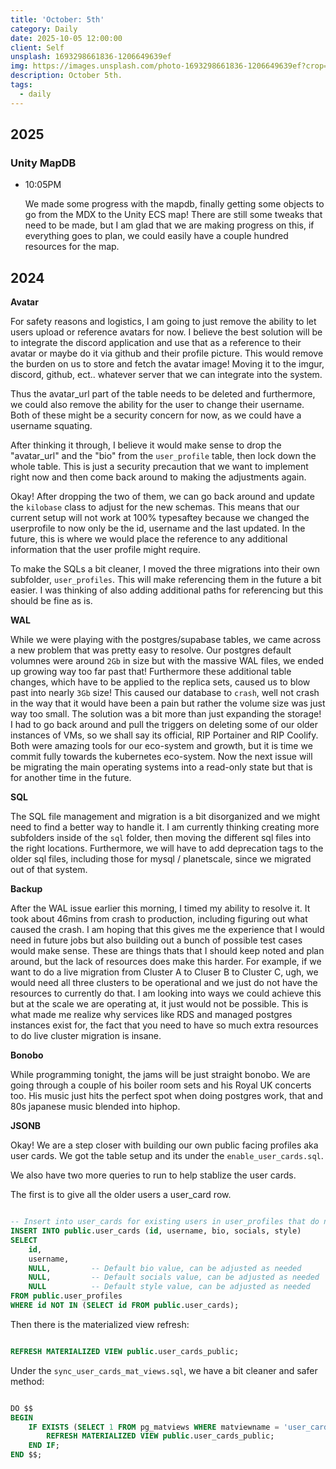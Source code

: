 ```yaml
---
title: 'October: 5th'
category: Daily
date: 2025-10-05 12:00:00
client: Self
unsplash: 1693298661836-1206649639ef
img: https://images.unsplash.com/photo-1693298661836-1206649639ef?crop=entropy&cs=srgb&fm=jpg&ixid=MnwzNjM5Nzd8MHwxfHJhbmRvbXx8fHx8fHx8fDE2ODE3NDg2ODY&ixlib=rb-4.0.3&q=85
description: October 5th. 
tags:
  - daily
---
```



## 2025

### Unity MapDB

-   10:05PM

    We made some progress with the mapdb, finally getting some objects to go from the MDX to the Unity ECS map!
    There are still some tweaks that need to be made, but I am glad that we are making progress on this, if everything goes to plan, we could easily have a couple hundred resources for the map.

## 2024

**Avatar**

For safety reasons and logistics, I am going to just remove the ability to let users upload or reference avatars for now.
I believe the best solution will be to integrate the discord application and use that as a reference to their avatar or maybe do it via github and their profile picture.
This would remove the burden on us to store and fetch the avatar image! Moving it to the imgur, discord, github, ect.. whatever server that we can integrate into the system.

Thus the avatar_url part of the table needs to be deleted and furthermore, we could also remove the ability for the user to change their username.
Both of these might be a security concern for now, as we could have a username squating.

After thinking it through, I believe it would make sense to drop the "avatar_url" and the "bio" from the `user_profile` table, then lock down the whole table.
This is just a security precaution that we want to implement right now and then come back around to making the adjustments again. 

Okay! After dropping the two of them, we can go back around and update the `kilobase` class to adjust for the new schemas.
This means that our current setup will not work at 100% typesaftey because we changed the userprofile to now only be the id, username and the last updated.
In the future, this is where we would place the reference to any additional information that the user profile might require. 

To make the SQLs a bit cleaner, I moved the three migrations into their own subfolder, `user_profiles`. This will make referencing them in the future a bit easier.
I was thinking of also adding additional paths for referencing but this should be fine as is.

**WAL**

While we were playing with the postgres/supabase tables, we came across a new problem that was pretty easy to resolve.
Our postgres default volumnes were around `2Gb` in size but with the massive WAL files, we ended up growing way too far past that!
Furthermore these additional table changes, which have to be applied to the replica sets, caused us to blow past into nearly `3Gb` size!
This caused our database to `crash`, well not crash in the way that it would have been a pain but rather the volume size was just way too small.
The solution was a bit more than just expanding the storage!
I had to go back around and pull the triggers on deleting some of our older instances of VMs, so we shall say its official, RIP Portainer and RIP Coolify.
Both were amazing tools for our eco-system and growth, but it is time we commit fully towards the kubernetes eco-system.
Now the next issue will be migrating the main operating systems into a read-only state but that is for another time in the future.

**SQL**

The SQL file management and migration is a bit disorganized and we might need to find a better way to handle it.
I am currently thinking creating more subfolders inside of the `sql` folder, then moving the different sql files into the right locations.
Furthermore, we will have to add deprecation tags to the older sql files, including those for mysql / planetscale, since we migrated out of that system.


**Backup**

After the WAL issue earlier this morning, I timed my ability to resolve it.
It took about 46mins from crash to production, including figuring out what caused the crash.
I am hoping that this gives me the experience that I would need in future jobs but also building out a bunch of possible test cases would make sense.
These are things thats that I should keep noted and plan around, but the lack of resources does make this harder.
For example, if we want to do a live migration from Cluster A to Cluser B to Cluster C, ugh, we would need all three clusters to be operational and we just do not have the resources to currently do that.
I am looking into ways we could achieve this but at the scale we are operating at, it just would not be possible.
This is what made me realize why services like RDS and managed postgres instances exist for, the fact that you need to have so much extra resources to do live cluster migration is insane.


**Bonobo**

While programming tonight, the jams will be just straight bonobo.
We are going through a couple of his boiler room sets and his Royal UK concerts too.
His music just hits the perfect spot when doing postgres work, that and 80s japanese music blended into hiphop.

**JSONB**

Okay! We are a step closer with building our own public facing profiles aka user cards.
We got the table setup and its under the `enable_user_cards.sql`.

We also have two more queries to run to help stablize the user cards.

The first is to give all the older users a user_card row.

```sql

-- Insert into user_cards for existing users in user_profiles that do not have a user_card yet
INSERT INTO public.user_cards (id, username, bio, socials, style)
SELECT 
    id,
    username,
    NULL,         -- Default bio value, can be adjusted as needed
    NULL,         -- Default socials value, can be adjusted as needed
    NULL          -- Default style value, can be adjusted as needed
FROM public.user_profiles
WHERE id NOT IN (SELECT id FROM public.user_cards);

```

Then there is the materialized view refresh:

```sql 

REFRESH MATERIALIZED VIEW public.user_cards_public;

```
Under the `sync_user_cards_mat_views.sql`, we have a bit cleaner and safer method:

```sql

DO $$
BEGIN
    IF EXISTS (SELECT 1 FROM pg_matviews WHERE matviewname = 'user_cards_public') THEN
        REFRESH MATERIALIZED VIEW public.user_cards_public;
    END IF;
END $$;


```